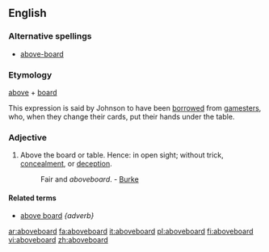 ==English==

===Alternative spellings===
* [[above-board]]

===Etymology===
[[above]] + [[board]]

This expression is said by Johnson to have been [[borrowed]] from [[gamesters]], who, when they change their cards, put their hands under the table.

===Adjective===
{{en-adv}}

# Above the board or table.  Hence: in open sight; without trick, [[concealment]], or [[deception]].
#: Fair and ''aboveboard''. - [[Burke]]

====Related terms====
* [[above board]] ''{adverb}''

[[ar:aboveboard]]
[[fa:aboveboard]]
[[it:aboveboard]]
[[pl:aboveboard]]
[[fi:aboveboard]]
[[vi:aboveboard]]
[[zh:aboveboard]]